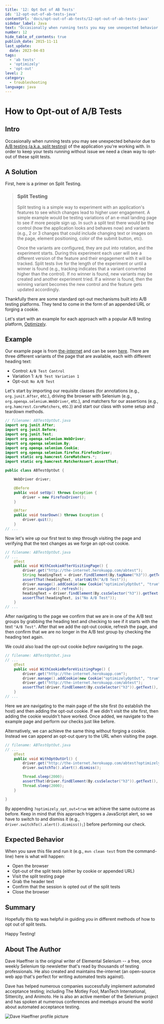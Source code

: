 ```yaml
---
title: '12: Opt Out of AB Tests'
id: '12-opt-out-of-ab-tests-java'
contentUrl: 'docs/opt-out-of-ab-tests/12-opt-out-of-ab-tests-java'
sidebar_label: Java
text: "Occasionally when running tests you may see unexpected behavior due to A/B testing of the application you're working with. In order to keep your tests running without issue we need a clean way to opt-out of these split tests."
number: 12
hide_table_of_contents: true
publish_date: 2015-11-11
last_update:
  date: 2023-04-03
tags:
  - 'ab tests'
  - 'optimizely'
  - 'opt-out'
level: 2
category:
  - troubleshooting
language: java
---
```


# How to Opt-out of A/B Tests

## Intro

Occasionally when running tests you may see unexpected behavior due to [A/B testing (a.k.a. split testing)](http://en.wikipedia.org/wiki/A/B_testing) of the application you're working with. In order to keep your tests running without issue we need a clean way to opt-out of these split tests.

## A Solution

First, here is a primer on Split Testing.

> ### Split Testing
>
> Split testing is a simple way to experiment with an application's features to see which changes lead to higher user engagement. A simple example would be testing variations of an e-mail landing page to see if more people sign up. In such a split test there would be the control (how the application looks and behaves now) and variants (e.g., 2 or 3 changes that could include changing text or images on the page, element positioning, color of the submit button, etc).
>
> Once the variants are configured, they are put into rotation, and the experiment starts. During this experiment each user will see a different version of the feature and their engagement with it will be tracked. Split tests live for the length of the experiment or until a winner is found (e.g., tracking indicates that a variant converted higher than the control). If no winner is found, new variants may be created and another experiment tried. If a winner is found, then the winning variant becomes the new control and the feature gets updated accordingly.

Thankfully there are some standard opt-out mechanisms built into A/B testing platforms. They tend to come in the form of an appended URL or forging a cookie.

Let's start with an example for each approach with a popular A/B testing platform, [Optimizely](https://www.optimizely.com/).

## Example

Our example page is from [the-internet](http://github.com/tourdedave/the-internet) and can be seen [here](http://the-internet.herokuapp.com/abtest). There are three different variants of the page that are available, each with different heading text:

- Control: `A/B Test Control`
- Variation 1: `A/B Test Variation 1`
- Opt-out: `No A/B Test`

Let's start by importing our requisite classes (for annotations (e.g., `org.junit.After`, etc.), driving the browser with Selenium (e.g., `org.openqa.selenium.WebDriver`, etc.), and matchers for our assertions (e.g., `org.hamcrest.CoreMatchers`, etc.)) and start our class with some setup and teardown methods.

```java
// filename: ABTestOptOut.java
import org.junit.After;
import org.junit.Before;
import org.junit.Test;
import org.openqa.selenium.WebDriver;
import org.openqa.selenium.By;
import org.openqa.selenium.Cookie;
import org.openqa.selenium.firefox.FirefoxDriver;
import static org.hamcrest.CoreMatchers.*;
import static org.hamcrest.MatcherAssert.assertThat;

public class ABTestOptOut {

    WebDriver driver;

    @Before
    public void setUp() throws Exception {
        driver = new FirefoxDriver();
    }

    @After
    public void tearDown() throws Exception {
        driver.quit();
    }
// ...
```

Now let's wire up our first test to step through visiting the page and verifying that the text changes as we forge an opt-out cookie.

```java
// filename: ABTestOptOut.java
// ...
    @Test
    public void WithCookieAfterVisitingPage() {
        driver.get("http://the-internet.herokuapp.com/abtest");
        String headingText = driver.findElement(By.tagName("h3")).getText();
        assertThat(headingText, startsWith("A/B Test"));
        driver.manage().addCookie(new Cookie("optimizelyOptOut", "true"));
        driver.navigate().refresh();
        headingText = driver.findElement(By.cssSelector("h3")).getText();
        assertThat(headingText, is("No A/B Test"));
    }
// ...
```

After navigating to the page we confirm that we are in one of the A/B test groups by grabbing the heading text and checking to see if it starts with the text `"A/B Test"`. After that we add the opt-out cookie, refresh the page, and then confirm that we are no longer in the A/B test group by checking the heading text again.

We could also load the opt-out cookie _before_ navigating to the page.

```java
// filename: ABTestOptOut.java
// ...
    @Test
    public void WithCookieBeforeVisitingPage() {
        driver.get("http://the-internet.herokuapp.com");
        driver.manage().addCookie(new Cookie("optimizelyOptOut", "true"));
        driver.get("http://the-internet.herokuapp.com/abtest");
        assertThat(driver.findElement(By.cssSelector("h3")).getText(), is("No A/B Test"));
    }
// ...
```

Here we are navigating to the main page of the site first (to establish the host) and then adding the opt-out cookie. If we didn't visit the site first, then adding the cookie wouldn't have worked. Once added, we navigate to the example page and perform our checks just like before.

Alternatively, we can achieve the same thing without forging a cookie. Instead we can append an opt-out query to the URL when visiting the page.

```java
// filename: ABTestOptOut.java
// ...
    @Test
    public void WithOptOutUrl() {
        driver.get("http://the-internet.herokuapp.com/abtest?optimizely_opt_out=true");
        driver.switchTo().alert().dismiss();

        Thread.sleep(2000);
        assertThat(driver.findElement(By.cssSelector("h3")).getText(), is("No A/B Test"));
        Thread.sleep(2000);
    }

}
```

By appending `?optimizely_opt_out=true` we achieve the same outcome as before. Keep in mind that this approach triggers a JavaScript alert, so we have to switch to and dismiss it (e.g., `driver.switchTo().alert().dismiss();`) before performing our check.

## Expected Behavior

When you save this file and run it (e.g., `mvn clean test` from the command-line) here is what will happen:

- Open the browser
- Opt-out of the split tests (either by cookie or appended URL)
- Visit the split testing page
- Grab the header text
- Confirm that the session is opted out of the split tests
- Close the browser

## Summary

Hopefully this tip was helpful in guiding you in different methods of how to opt out of split tests.

Happy Testing!

## About The Author

Dave Haeffner is the original writer of Elemental Selenium -- a free, once weekly Selenium tip newsletter that's read by thousands of testing professionals. He also created and maintains the-internet (an open-source web app that's perfect for writing automated tests against).

Dave has helped numerous companies successfully implement automated acceptance testing; including The Motley Fool, ManTech International, Sittercity, and Animoto. He is also an active member of the Selenium project and has spoken at numerous conferences and meetups around the world about automated acceptance testing.

![Dave Haeffner profile picture](/img/authors/dave-haeffner.jpeg#author-img 'a title')
